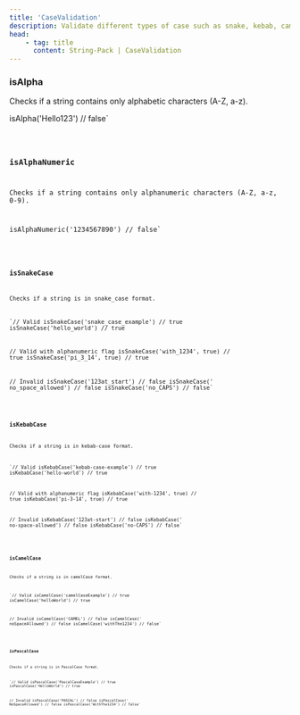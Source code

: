 ```yaml
---
title: 'CaseValidation'
description: Validate different types of case such as snake, kebab, camel, and pascal case strings in javascript/typescript.
head:
    - tag: title
      content: String-Pack | CaseValidation
---
```



### isAlpha

Checks if a string contains only alphabetic characters (A-Z, a-z).

isAlpha('Hello123') // false`

<Code code={isAlpha} lang="js" />

### isAlphaNumeric

Checks if a string contains only alphanumeric characters (A-Z, a-z, 0-9).

isAlphaNumeric('1234567890') // false`

<Code code={isAlphaNumeric} lang="js" />

### isSnakeCase

Checks if a string is in snake_case format.

`// Valid
isSnakeCase('snake_case_example') // true
isSnakeCase('hello_world') // true

// Valid with alphanumeric flag
isSnakeCase('with_1234', true) // true
isSnakeCase('pi_3_14', true) // true

// Invalid
isSnakeCase('123at_start') // false
isSnakeCase(' no_space_allowed') // false
isSnakeCase('no_CAPS') // false`

<Code code={isSnakeCase} lang="js" />

### isKebabCase

Checks if a string is in kebab-case format.

`// Valid
isKebabCase('kebab-case-example') // true
isKebabCase('hello-world') // true

// Valid with alphanumeric flag
isKebabCase('with-1234', true) // true
isKebabCase('pi-3-14', true) // true

// Invalid
isKebabCase('123at-start') // false
isKebabCase(' no-space-allowed') // false
isKebabCase('no-CAPS') // false`

<Code code={isKebabCase} lang="js" />

### isCamelCase

Checks if a string is in camelCase format.

`// Valid
isCamelCase('camelCaseExample') // true
isCamelCase('helloWorld') // true

// Invalid
isCamelCase('CAMEL') // false
isCamelCase(' noSpaceAllowed') // false
isCamelCase('withThe1234') // false`

<Code code={isCamelCase} lang="js" />

### isPascalCase

Checks if a string is in PascalCase format.

`// Valid
isPascalCase('PascalCaseExample') // true
isPascalCase('HelloWorld') // true

// Invalid
isPascalCase('PASCAL') // false
isPascalCase(' NoSpaceAllowed') // false
isPascalCase('WithThe1234') // false`

<Code code={isPascalCase} lang="js" />
